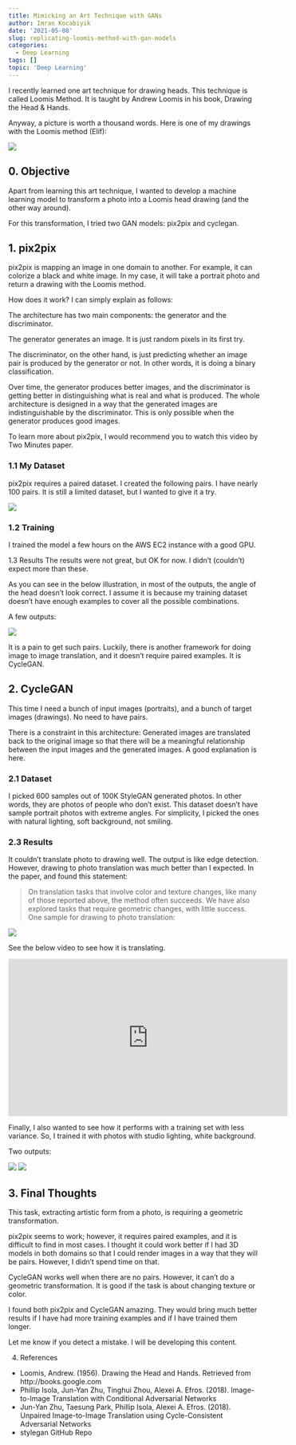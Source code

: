 ```yaml
---
title: Mimicking an Art Technique with GANs
author: Imran Kocabiyik
date: '2021-05-08'
slug: replicating-loomis-method-with-gan-models
categories:
  - Deep Learning
tags: []
topic: 'Deep Learning'
---
```


I recently learned one art technique for drawing heads. This technique is called Loomis Method. It is taught by Andrew Loomis in his book, Drawing the Head & Hands.

Anyway, a picture is worth a thousand words. Here is one of my drawings with the Loomis method (Elif):

![](images/loomis-head-sample.jpg)

## 0. Objective

Apart from learning this art technique, I wanted to develop a machine learning model to transform a photo into a Loomis head drawing (and the other way around).

For this transformation, I tried two GAN models: pix2pix and cyclegan.

## 1. pix2pix

pix2pix is mapping an image in one domain to another. For example, it can colorize a black and white image. In my case, it will take a portrait photo and return a drawing with the Loomis method.

How does it work? I can simply explain as follows:

The architecture has two main components: the generator and the discriminator.

The generator generates an image. It is just random pixels in its first try.

The discriminator, on the other hand, is just predicting whether an image pair is produced by the generator or not. In other words, it is doing a binary classification.

Over time, the generator produces better images, and the discriminator is getting better in distinguishing what is real and what is produced. The whole architecture is designed in a way that the generated images are indistinguishable by the discriminator. This is only possible when the generator produces good images.

To learn more about pix2pix, I would recommend you to watch this video by Two Minutes paper.

### 1.1 My Dataset
pix2pix requires a paired dataset. I created the following pairs. I have nearly 100 pairs. It is still a limited dataset, but I wanted to give it a try.

![](images/loomis-head-dataset.jpg)

### 1.2 Training
I trained the model a few hours on the AWS EC2 instance with a good GPU.

1.3 Results
The results were not great, but OK for now. I didn't (couldn't) expect more than these.

As you can see in the below illustration, in most of the outputs, the angle of the head doesn't look correct. I assume it is because my training dataset doesn't have enough examples to cover all the possible combinations.

A few outputs:

![](images/testing-loomis-head.jpg)


It is a pain to get such pairs. Luckily, there is another framework for doing image to image translation, and it doesn't require paired examples. It is CycleGAN.

## 2. CycleGAN
This time I need a bunch of input images (portraits), and a bunch of target images (drawings). No need to have pairs.

There is a constraint in this architecture: Generated images are translated back to the original image so that there will be a meaningful relationship between the input images and the generated images. A good explanation is here.

### 2.1 Dataset

I picked 600 samples out of 100K StyleGAN generated photos. In other words, they are photos of people who don't exist. This dataset doesn't have sample portrait photos with extreme angles. For simplicity, I picked the ones with natural lighting, soft background, not smiling.

### 2.3 Results
It couldn't translate photo to drawing well. The output is like edge detection. However, drawing to photo translation was much better than I expected. In the paper, and found this statement:

> On translation tasks that involve color and texture changes, like many of those reported above, the method often succeeds. We have also explored tasks that require geometric changes, with little success.
One sample for drawing to photo translation:

![](images/loomis-head-cyclegan-sample-output.png)


See the below video to see how it is translating.

<iframe width="560" height="315" src="https://www.youtube.com/embed/oaQXltWm-6U" title="YouTube video player" frameborder="0" allow="accelerometer; autoplay; clipboard-write; encrypted-media; gyroscope; picture-in-picture" allowfullscreen></iframe>

Finally, I also wanted to see how it performs with a training set with less variance. So, I trained it with photos with studio lighting, white background.

Two outputs:

![](images/loomis-head-cyclegan-sample-output2.png)
![](images/loomis-head-cyclegan-sample-output3.png)


## 3. Final Thoughts
This task, extracting artistic form from a photo, is requiring a geometric transformation.

pix2pix seems to work; however, it requires paired examples, and it is difficult to find in most cases. I thought it could work better if I had 3D models in both domains so that I could render images in a way that they will be pairs. However, I didn't spend time on that.

CycleGAN works well when there are no pairs. However, it can't do a geometric transformation. It is good if the task is about changing texture or color.

I found both pix2pix and CycleGAN amazing. They would bring much better results if I have had more training examples and if I have trained them longer.

Let me know if you detect a mistake. I will be developing this content.

4. References
- Loomis, Andrew. (1956). Drawing the Head and Hands. Retrieved from http://books.google.com
- Phillip Isola, Jun-Yan Zhu, Tinghui Zhou, Alexei A. Efros. (2018). Image-to-Image Translation with Conditional Adversarial Networks
- Jun-Yan Zhu, Taesung Park, Phillip Isola, Alexei A. Efros. (2018). Unpaired Image-to-Image Translation using Cycle-Consistent Adversarial Networks
- stylegan GitHub Repo